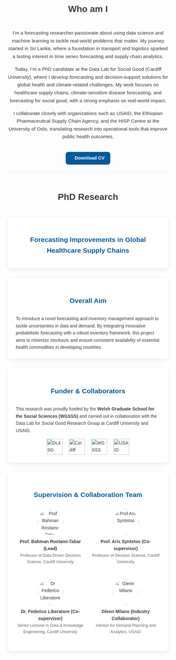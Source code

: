 
```{=html}
<!-- 
This block contains all the custom CSS for styling the page.
-->
<style>
/* Font Import */
@import url('[https://fonts.googleapis.com/css2?family=Assistant:wght@200..800&display=swap](https://fonts.googleapis.com/css2?family=Assistant:wght@200..800&display=swap)');

/* General Styling */
body {
  font-family: 'Assistant', sans-serif;
  color: rgb(55, 58, 60);
  line-height: 1.6;
}


/* Section Styling */
.section {
  padding: 20px 0;
  border-bottom: 1px solid #eee;
}
.section:last-child {
  border-bottom: none;
}

h2.section-title {
  text-align: center;
  font-size: 2em;
  margin-bottom: 40px;
  font-weight: 700;
  position: relative;
}

/* Story Section */
.story-container {
  max-width: 800px;
  margin: 0 auto;
  text-align: center;
  font-size: 1.1em;
}
.story-container p {
  margin-bottom: 1em; /* Ensure paragraphs have spacing */
}

/* PhD Project Showcase */
.phd-grid {
  display: grid;
  grid-template-columns: 1fr;
  gap: 30px;
  align-items: stretch;
}

.phd-card {
  background: #fff;
  border-radius: 10px;
  padding: 25px;
  box-shadow: 0 4px 15px rgba(0,0,0,0.08);
  display: flex;
  flex-direction: column;
}
.phd-card.full-width {
  grid-column: 1 / -1;
  text-align: center;
}
.phd-card h3 {
  font-size: 1.5em;
  color: #005a9c;
  margin-bottom: 15px;
  text-align: center;
}
.phd-card p, .phd-card ul {
  font-size: 1.0em;
  margin-bottom: 0;
}
.supervisor-list {
  list-style: none;
  padding: 0;
  display: grid;
  grid-template-columns: repeat(auto-fit, minmax(200px, 1fr));
  gap: 20px;
}
.supervisor-list li {
  display: flex;
  flex-direction: column;
  align-items: center;
  text-align: center;
  margin-bottom: 25px;
}
.supervisor-list img {
  width: 80px;
  height: 80px;
  border-radius: 50%;
  margin-bottom: 10px;
  object-fit: cover;
}
.supervisor-name {
  font-weight: bold;
}
.supervisor-title {
  font-size: 0.9em;
  color: #666;
}

/* Download Button Styling */
.btn-download {
  display: inline-block;
  padding: 12px 25px;
  font-size: 1.1em;
  font-weight: bold;
  color: #fff;
  background-color: #005a9c;
  border-radius: 8px;
  text-decoration: none;
  transition: background-color 0.3s, transform 0.3s;
}
.btn-download:hover {
  background-color: #004a80;
  transform: translateY(-2px);
  color: #fff;
}
.btn-download i {
  margin-right: 10px;
}

/* Small button variant for the story section */
.story-container .btn-download {
  font-size: 0.95em;
  padding: 8px 18px;
  margin-top: 20px;
}

/* Experience Section - NEW Minimalist Style */
.experience-list {
  max-width: 700px;
  margin: 0 auto;
  text-align: center;
}
.experience-item {
  margin-bottom: 35px;
}
.experience-item h3 {
  margin-top: 0;
  color: #005a9c;
  font-size: 1.4em;
  margin-bottom: 5px;
}
.experience-item .date {
  font-weight: bold;
  color: #555;
  margin-bottom: 8px;
  font-size: 1em;
}
.experience-item p {
  margin-bottom: 0;
  font-size: 1em;
  color: #444;
}


</style>

<!-- Add Font Awesome for icons -->
<link rel="stylesheet" href="https://cdnjs.cloudflare.com/ajax/libs/font-awesome/6.4.0/css/all.min.css">

<div class="container-fluid">

  <!-- MY STORY SECTION -->
  <div class="section">
    <h2 class="section-title">Who am I</h2>
    <div class="story-container">
      <p>
        I’m a forecasting researcher passionate about using data science and machine learning to tackle real-world problems that matter. My journey started in Sri Lanka, where a foundation in transport and logistics sparked a lasting interest in time series forecasting and supply chain analytics.
      </p>
      <p>
        Today, I’m a PhD candidate at the Data Lab for Social Good (Cardiff University), where I develop forecasting and decision-support solutions for global health and climate-related challenges. My work focuses on healthcare supply chains, climate-sensitive disease forecasting, and forecasting for social good, with a strong emphasis on real-world impact.
        </p>
      <p>
        I collaborate closely with organizations such as USAID, the Ethiopian Pharmaceutical Supply Chain Agency, and the HISP Centre at the University of Oslo, translating research into operational tools that improve public health outcomes.
      </p>
      <!-- 
      ACTION: Place your resume file (e.g., 'resume_harsha.pdf') in the 
      root directory of your Quarto project for this link to work.
      -->
      <a href="resume_harsha.pdf" class="btn-download" download>
        <i class="fa-solid fa-download"></i> Download CV
      </a>
    </div>
  </div>

  <!-- PHD PROJECT SHOWCASE -->
  <div class="section">
    <h2 class="section-title">PhD Research</h2>
    <div class="phd-grid">
      
      <div class="phd-card full-width">
        <h3>Forecasting Improvements in Global Healthcare Supply Chains</h3>
      </div>

      <div class="phd-card">
        <h3><i class="fa-solid fa-bullseye"></i> Overall Aim</h3>
        <p>
          To introduce a novel forecasting and inventory management approach to tackle uncertainties in data and demand. By integrating innovative probabilistic forecasting with a robust inventory framework, this project aims to minimize stockouts and ensure consistent availability of essential health commodities in developing countries.
        </p>
      </div>

      <div class="phd-card">
        <h3> Funder & Collaborators</h3>
        <p>This research was proudly funded by the <strong>Welsh Graduate School for the Social Sciences (WGSSS)</strong> and carried out in collaboration with the Data Lab for Social Good Research Group at Cardiff University and USAID.</p>
        <div style="display: flex; flex-wrap: wrap; gap: 20px; margin-top: 15px; align-items: center; justify-content: center;">
            <img src="images/logo.png" alt="DL4SG Logo" style="height: 50px; width: auto;">
            <img src=images/cardiff_logo.png alt="Cardiff University Logo" style="height: 50px; width: auto;">
            <img src="images/wgss.png" alt="WGSSS Logo" style="height: 50px; width: auto;">
            <img src="images/usaid.png" alt="USAID Logo" style="height: 50px; width: auto;">
        </div>
      </div>

      <div class="phd-card full-width">
        <h3> Supervision & Collaboration Team</h3>
        <ul class="supervisor-list">
          <li>
            <img src="images/bahman.png" alt="Prof Bahman Rostami-Tabar">
            <div>
              <div class="supervisor-name">Prof. Bahman Rostami-Tabar (Lead)</div>
              <div class="supervisor-title">Professor of Data-Driven Decision Science, Cardiff University</div>
            </div>
          </li>
          <li>
            <img src="images/aris.png" alt="Prof Aris Syntetos">
            <div>
              <div class="supervisor-name">Prof. Aris Syntetos (Co-supervisor)</div>
              <div class="supervisor-title">Professor of Decision Science, Cardiff University</div>
            </div>
          </li>
          <li>
            <img src="images/federico.png" alt="Dr Federico Liberatore">
            <div>
              <div class="supervisor-name">Dr. Federico Liberatore (Co-supervisor)</div>
              <div class="supervisor-title">Senior Lecturer in Data & Knowledge Engineering, Cardiff University</div>
            </div>
          </li>
          <li>
            <img src="images/glenn.png" alt="Glenn Milano">
            <div>
              <div class="supervisor-name">Glenn Milano (Industry Collaborator)</div>
              <div class="supervisor-title">Advisor for Demand Planning and Analytics, USAID</div>
            </div>
          </li>
        </ul>
      </div>

    </div>
  </div>

</div>


``` 

